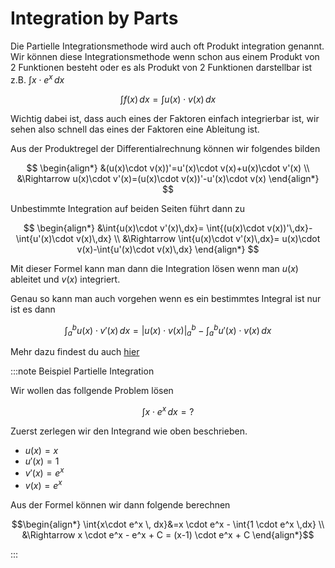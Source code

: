 # Integration by Parts

Die Partielle Integrationsmethode wird auch oft Produkt integration genannt. Wir können diese Integrationsmethode wenn schon aus einem Produkt von 2 Funktionen besteht oder es als Produkt von 2 Funktionen darstellbar ist z.B. $\int{x\cdot e^x \,dx}$

$$\int{f(x)\,dx}=\int{u(x)\cdot v(x)\,dx}$$

Wichtig dabei ist, dass auch eines der Faktoren einfach integrierbar ist, wir sehen also schnell das eines der Faktoren eine Ableitung ist.

Aus der Produktregel der Differentialrechnung können wir folgendes bilden

$$
\begin{align*}
&(u(x)\cdot v(x))'=u'(x)\cdot v(x)+u(x)\cdot v'(x) \\
&\Rightarrow u(x)\cdot v'(x)=(u(x)\cdot v(x))'-u'(x)\cdot v(x)
\end{align*}
$$

Unbestimmte Integration auf beiden Seiten führt dann zu

$$
\begin{align*}
&\int{u(x)\cdot v'(x)\,dx}= \int{(u(x)\cdot v(x))'\,dx}-\int{u'(x)\cdot v(x)\,dx} \\
&\Rightarrow \int{u(x)\cdot v'(x)\,dx}= u(x)\cdot v(x)-\int{u'(x)\cdot v(x)\,dx}
\end{align*}
$$

Mit dieser Formel kann man dann die Integration lösen wenn man $u(x)$ ableitet und $v(x)$ integriert.

Genau so kann man auch vorgehen wenn es ein bestimmtes Integral ist nur ist es dann

$$\int_a^b{u(x)\cdot v'(x)\,dx} = \Big|u(x)\cdot v(x)\Big|_a^b-\int_a^b{u'(x)\cdot v(x)\,dx} $$

Mehr dazu findest du auch [hier](https://studyflix.de/mathematik/partielle-integration-1862)

:::note Beispiel Partielle Integration

 Wir wollen das follgende Problem lösen

 $$\int{x\cdot e^x \, dx}=?$$

 Zuerst zerlegen wir den Integrand wie oben beschrieben.

- $u(x)=x$
- $u'(x)=1$
- $v'(x)=e^x$
- $v(x)=e^x$

 Aus der Formel können wir dann folgende berechnen

 $$\begin{align*}
 \int{x\cdot e^x \, dx}&=x \cdot e^x - \int{1 \cdot e^x \,dx} \\
 &\Rightarrow x \cdot e^x - e^x + C = (x-1) \cdot e^x + C
 \end{align*}$$

:::
